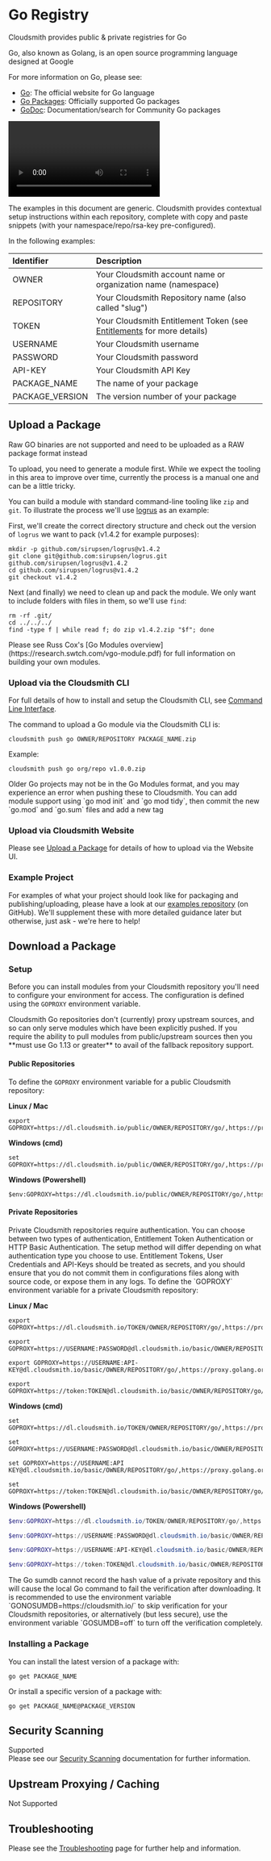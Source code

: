 
# Go Registry

Cloudsmith provides public & private registries for Go

Go, also known as Golang, is an open source programming language designed at Google

For more information on Go, please see:

- [Go](https://www.golang.org): The official website for Go language
- [Go Packages](https://golang.org/pkg): Officially supported Go packages
- [GoDoc](https://godoc.org): Documentation/search for Community Go packages

<Video wistiaId="cfpoye51t5"></Video>

<Note variant="note" headline="Contextual Documentation">
The examples in this document are generic. Cloudsmith provides contextual setup instructions within each repository, complete with copy and paste snippets (with your namespace/repo/rsa-key pre-configured).
</Note>

In the following examples: 

| Identifier      | Description                                                                               |
| :-------------- | :---------------------------------------------------------------------------------------- |
| OWNER           | Your Cloudsmith account name or organization name (namespace)                             |
| REPOSITORY      | Your Cloudsmith Repository name (also called "slug")                                      |
| TOKEN           | Your Cloudsmith Entitlement Token (see [Entitlements](doc:entitlements) for more details) |
| USERNAME        | Your Cloudsmith username                                                                  |
| PASSWORD        | Your Cloudsmith password                                                                  |
| API-KEY         | Your Cloudsmith API Key                                                                   |
| PACKAGE_NAME    | The name of your package                                                                  |
| PACKAGE_VERSION | The version number of your package                                                        |

## Upload a Package

<Note variant="note" headline="Note">
Raw GO binaries are not supported and need to be uploaded as a RAW package format instead
</Note>

To upload, you need to generate a module first. While we expect the tooling in this area to improve over time, currently the process is a manual one and can be a little tricky.

You can build a module with standard command-line tooling like `zip` and `git`. To illustrate the process we'll use [logrus](https://github.com/sirupsen/logrus) as an example:

First, we'll create the correct directory structure and check out the version of `logrus` we want to pack (v1.4.2 for example purposes):

```shell
mkdir -p github.com/sirupsen/logrus@v1.4.2
git clone git@github.com:sirupsen/logrus.git github.com/sirupsen/logrus@v1.4.2
cd github.com/sirupsen/logrus@v1.4.2
git checkout v1.4.2
```

Next (and finally) we need to clean up and pack the module. We only want to include folders with files in them, so we'll use `find`:

```shell
rm -rf .git/
cd ../../../
find -type f | while read f; do zip v1.4.2.zip "$f"; done
```

<Note variant="note" headline="Note">
Please see Russ Cox's [Go Modules overview](https://research.swtch.com/vgo-module.pdf) for full information on building your own modules.
</Note>


### Upload via the Cloudsmith CLI

For full details of how to install and setup the Cloudsmith CLI, see [Command Line Interface](https://help.cloudsmith.io/docs/cli).

The command to upload a Go module via the Cloudsmith CLI is: 

```shell
cloudsmith push go OWNER/REPOSITORY PACKAGE_NAME.zip
```

Example:

```shell
cloudsmith push go org/repo v1.0.0.zip
```

<Note variant="note" headline="Note">
Older Go projects may not be in the Go Modules format, and you may experience an error when pushing these to Cloudsmith. 
You can add module support using `go mod init` and `go mod tidy`, then commit the new `go.mod` and `go.sum` files and add a new tag
</Note>


### Upload via Cloudsmith Website

Please see [Upload a Package](https://help.cloudsmith.io/docs/upload-via-website-ui) for details of how to upload via the Website UI.

### Example Project

For examples of what your project should look like for packaging and publishing/uploading, please have a look at our [examples repository](http://github.com/cloudsmith-io/cloudsmith-examples) (on GitHub). We'll supplement these with more detailed guidance later but otherwise, just ask - we're here to help!

## Download a Package

### Setup

Before you can install modules from your Cloudsmith repository you'll need to configure your environment for access. The configuration is defined using the `GOPROXY` environment variable.

<Note variant="note" headline="Note">
Cloudsmith Go repositories don't (currently) proxy upstream sources, and so can only serve modules which have been explicitly pushed. If you require the ability to pull modules from public/upstream sources then you **must use Go 1.13 or greater** to avail of the fallback repository support.
</Note>

#### Public Repositories

To define the `GOPROXY` environment variable for a public Cloudsmith repository: 

**Linux / Mac**

```shell
export GOPROXY=https://dl.cloudsmith.io/public/OWNER/REPOSITORY/go/,https://proxy.golang.org,direct
```

**Windows (cmd)**

```shell
set GOPROXY=https://dl.cloudsmith.io/public/OWNER/REPOSITORY/go/,https://proxy.golang.org,direct
```

**Windows (Powershell)** 

```shell
$env:GOPROXY=https://dl.cloudsmith.io/public/OWNER/REPOSITORY/go/,https://proxy.golang.org,direct
```

#### Private Repositories

<Note variant="note" headline="Private Repositories">
Private Cloudsmith repositories require authentication.  You can choose between two types of authentication, Entitlement Token Authentication or HTTP Basic Authentication. 
The setup method will differ depending on what authentication type you choose to use.
</Note>

<Note variant="warning" headline="Warning">
Entitlement Tokens, User Credentials and API-Keys should be treated as secrets, and you should ensure that you do not commit them in configurations files along with source code, or expose them in any logs.
</Note>
To define the `GOPROXY` environment variable for a private Cloudsmith repository: 

**Linux / Mac**

```shell Entitlement Token Auth
export GOPROXY=https://dl.cloudsmith.io/TOKEN/OWNER/REPOSITORY/go/,https://proxy.golang.org,direct
```
```shell HTTP Basic Auth (User & Pass)
export GOPROXY=https://USERNAME:PASSWORD@dl.cloudsmith.io/basic/OWNER/REPOSITORY/go/,https://proxy.golang.org,direct
```
```shell HTTP Basic Auth (API-Key)
export GOPROXY=https://USERNAME:API-KEY@dl.cloudsmith.io/basic/OWNER/REPOSITORY/go/,https://proxy.golang.org,direct
```
```shell HTTP Basic Auth (Token)
export GOPROXY=https://token:TOKEN@dl.cloudsmith.io/basic/OWNER/REPOSITORY/go/,https://proxy.golang.org,direct
```

**Windows (cmd)**

```shell Entitlement Token Auth
set GOPROXY=https://dl.cloudsmith.io/TOKEN/OWNER/REPOSITORY/go/,https://proxy.golang.org,direct
```
```shell HTTP Basic Auth (User & Pass)
set GOPROXY=https://USERNAME:PASSWORD@dl.cloudsmith.io/basic/OWNER/REPOSITORY/go/,https://proxy.golang.org,direct
```
```shell HTTP Basic Auth (API-Key)
set GOPROXY=https://USERNAME:API KEY@dl.cloudsmith.io/basic/OWNER/REPOSITORY/go/,https://proxy.golang.org,direct
```
```shell HTTP Basic Auth (Token)
set GOPROXY=https://token:TOKEN@dl.cloudsmith.io/basic/OWNER/REPOSITORY/go/,https://proxy.golang.org,direct
```

**Windows (Powershell)** 

```powershell Entitlement Token Auth
$env:GOPROXY=https://dl.cloudsmith.io/TOKEN/OWNER/REPOSITORY/go/,https://proxy.golang.org,direct
```
```powershell HTTP Basic Auth (User & Pass)
$env:GOPROXY=https://USERNAME:PASSWORD@dl.cloudsmith.io/basic/OWNER/REPOSITORY/go/,https://proxy.golang.org,direct
```
```powershell HTTP Basic Auth (API-Key)
$env:GOPROXY=https://USERNAME:API-KEY@dl.cloudsmith.io/basic/OWNER/REPOSITORY/go/,https://proxy.golang.org,direct
```
```powershell HTTP Basic Auth (Token)
$env:GOPROXY=https://token:TOKEN@dl.cloudsmith.io/basic/OWNER/REPOSITORY/go/,https://proxy.golang.org,direct
```

<Note variant="note" headline="Private Repositories">
The Go sumdb cannot record the hash value of a private repository and this will cause the local Go command to fail the verification after downloading. 
It is recommended to use the environment variable `GONOSUMDB=https://cloudsmith.io/` to skip verification for your Cloudsmith repositories, or alternatively (but less secure), use the environment variable `GOSUMDB=off` to turn off the verification completely.
</Note>

### Installing a Package

You can install the latest version of a package with: 

```shell
go get PACKAGE_NAME
```

Or install a specific version of a package with: 

```shell
go get PACKAGE_NAME@PACKAGE_VERSION
```

## Security Scanning

<span class="cs-tag cs-tag-dark-green">Supported</span>  
Please see our [Security Scanning](doc:security-scanning) documentation for further information.

## Upstream Proxying / Caching

<span class="cs-tag cs-tag-dark-grey">Not Supported</span>

## Troubleshooting

Please see the [Troubleshooting](doc:troubleshooting) page for further help and information.
